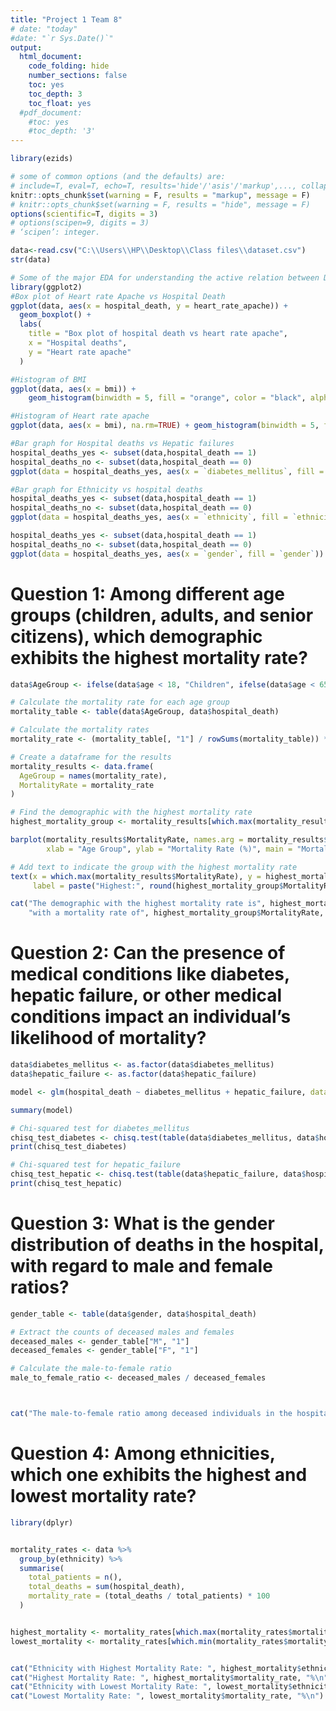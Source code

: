 ---
title: "Project 1 Team 8"
# date: "today"
#date: "`r Sys.Date()`"
output:
  html_document:
    code_folding: hide
    number_sections: false
    toc: yes
    toc_depth: 3
    toc_float: yes
  #pdf_document:
    #toc: yes
    #toc_depth: '3'
---

```{r init, include=F}
library(ezids)
```

```{r setup, include=FALSE}
# some of common options (and the defaults) are: 
# include=T, eval=T, echo=T, results='hide'/'asis'/'markup',..., collapse=F, warning=T, message=T, error=T, cache=T, fig.width=6, fig.height=4, fig.dim=c(6,4) #inches, fig.align='left'/'center','right', 
knitr::opts_chunk$set(warning = F, results = "markup", message = F)
# knitr::opts_chunk$set(warning = F, results = "hide", message = F)
options(scientific=T, digits = 3) 
# options(scipen=9, digits = 3) 
# ‘scipen’: integer. 
```


```{r}
data<-read.csv("C:\\Users\\HP\\Desktop\\Class files\\dataset.csv")
str(data)

```
```{r}
# Some of the major EDA for understanding the active relation between Deaths and various body conditions.
library(ggplot2)
#Box plot of Heart rate Apache vs Hospital Death
ggplot(data, aes(x = hospital_death, y = heart_rate_apache)) +
  geom_boxplot() +
  labs(
    title = "Box plot of hospital death vs heart rate apache",
    x = "Hospital deaths",
    y = "Heart rate apache"
  )
```
```{r}
#Histogram of BMI
ggplot(data, aes(x = bmi)) +
    geom_histogram(binwidth = 5, fill = "orange", color = "black", alpha = 0.7) + ggtitle("Histogram of BMI") + theme(plot.title = element_text(hjust = 0.5)) + labs(title = "Distribution of BMI reading",x = "BMI count",y = "Frequency")

```

```{r}
#Histogram of Heart rate apache
ggplot(data, aes(x = bmi), na.rm=TRUE) + geom_histogram(binwidth = 5, fill = "yellow", color = "black", alpha = 0.7) + ggtitle("Histogram of Heart Rate Apache") + theme(plot.title = element_text(hjust = 0.5)) + labs(title = "Distribution of heart rate apache",x = "Heart rate apache count",y = "Frequency")
```
```{r}
#Bar graph for Hospital deaths vs Hepatic failures
hospital_deaths_yes <- subset(data,hospital_death == 1)
hospital_deaths_no <- subset(data,hospital_death == 0)
ggplot(data = hospital_deaths_yes, aes(x = `diabetes_mellitus`, fill = `diabetes_mellitus`)) + geom_bar(position = "stack",col="black", fill="pink") + labs(title = "Deaths by Hepatic failures",x="Hepatic failures",y = "Count of Hospital Deaths") + theme(plot.title = element_text(hjust = 0.5))
```
```{r}
#Bar graph for Ethnicity vs hospital deaths
hospital_deaths_yes <- subset(data,hospital_death == 1)
hospital_deaths_no <- subset(data,hospital_death == 0)
ggplot(data = hospital_deaths_yes, aes(x = `ethnicity`, fill = `ethnicity`)) + geom_bar(position = "stack",col="orange", fill="red") + labs(title = "Deaths by Ethnicity",x = "Etnicity",y = "Count of Hospital Deaths") + theme(plot.title = element_text(hjust = 0.5))
```
```{r}
hospital_deaths_yes <- subset(data,hospital_death == 1)
hospital_deaths_no <- subset(data,hospital_death == 0)
ggplot(data = hospital_deaths_yes, aes(x = `gender`, fill = `gender`)) + geom_bar(position = "stack",col="orange", fill="blue") + labs(title = "Deaths by Gender",x = "Gender",y = "Count of Hospital Deaths") + theme(plot.title = element_text(hjust = 0.5))
```


# Question 1: Among different age groups (children, adults, and senior citizens), which demographic exhibits the highest mortality rate?

```{r}
data$AgeGroup <- ifelse(data$age < 18, "Children", ifelse(data$age < 65, "Adults", "Senior Citizens"))

# Calculate the mortality rate for each age group
mortality_table <- table(data$AgeGroup, data$hospital_death)

# Calculate the mortality rates
mortality_rate <- (mortality_table[, "1"] / rowSums(mortality_table)) * 100

# Create a dataframe for the results
mortality_results <- data.frame(
  AgeGroup = names(mortality_rate),
  MortalityRate = mortality_rate
)

# Find the demographic with the highest mortality rate
highest_mortality_group <- mortality_results[which.max(mortality_results$MortalityRate), ]

barplot(mortality_results$MortalityRate, names.arg = mortality_results$AgeGroup, col = "skyblue",
        xlab = "Age Group", ylab = "Mortality Rate (%)", main = "Mortality Rate by Age Group")

# Add text to indicate the group with the highest mortality rate
text(x = which.max(mortality_results$MortalityRate), y = highest_mortality_group$MortalityRate + 1,
     label = paste("Highest:", round(highest_mortality_group$MortalityRate, 2), "%"), col = "red")

cat("The demographic with the highest mortality rate is", highest_mortality_group$AgeGroup,
    "with a mortality rate of", highest_mortality_group$MortalityRate, "%.")

```

# Question 2: Can the presence of medical conditions like diabetes, hepatic failure, or other medical conditions impact an individual's likelihood of mortality?

```{r}
data$diabetes_mellitus <- as.factor(data$diabetes_mellitus)
data$hepatic_failure <- as.factor(data$hepatic_failure)

model <- glm(hospital_death ~ diabetes_mellitus + hepatic_failure, data = data, family = "binomial")

summary(model)

# Chi-squared test for diabetes_mellitus
chisq_test_diabetes <- chisq.test(table(data$diabetes_mellitus, data$hospital_death))
print(chisq_test_diabetes)

# Chi-squared test for hepatic_failure
chisq_test_hepatic <- chisq.test(table(data$hepatic_failure, data$hospital_death))
print(chisq_test_hepatic)
```

# Question 3: What is the gender distribution of deaths in the hospital, with regard to male and female ratios?

```{r}
gender_table <- table(data$gender, data$hospital_death)

# Extract the counts of deceased males and females
deceased_males <- gender_table["M", "1"]
deceased_females <- gender_table["F", "1"]

# Calculate the male-to-female ratio
male_to_female_ratio <- deceased_males / deceased_females



cat("The male-to-female ratio among deceased individuals in the hospital is:", male_to_female_ratio)
```

# Question 4: Among ethnicities, which one exhibits the highest and lowest mortality rate?

```{r}

library(dplyr)


mortality_rates <- data %>%
  group_by(ethnicity) %>%
  summarise(
    total_patients = n(),
    total_deaths = sum(hospital_death),
    mortality_rate = (total_deaths / total_patients) * 100  
  )


highest_mortality <- mortality_rates[which.max(mortality_rates$mortality_rate), ]
lowest_mortality <- mortality_rates[which.min(mortality_rates$mortality_rate), ]


cat("Ethnicity with Highest Mortality Rate: ", highest_mortality$ethnicity, "\n")
cat("Highest Mortality Rate: ", highest_mortality$mortality_rate, "%\n")
cat("Ethnicity with Lowest Mortality Rate: ", lowest_mortality$ethnicity, "\n")
cat("Lowest Mortality Rate: ", lowest_mortality$mortality_rate, "%\n")

```

